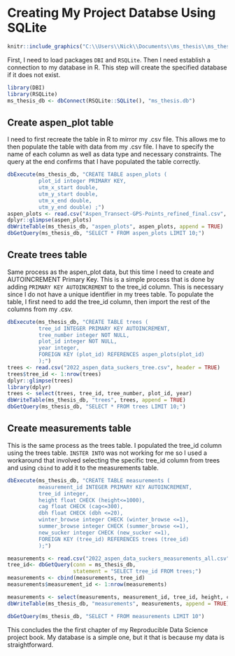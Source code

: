 # Creating My Project Databse Using SQLite

```r
knitr::include_graphics("C:\\Users\\Nick\\Documents\\ms_thesis\\ms_thesis_book\\bergeron_ms_thesis_book\\bergeron_ms_thesis_database_diagram.png")
```
First, I need to load packages `DBI` and `RSQLite`. Then I need establish a connection to my database in R. This step will create the specified database if it does not exist.

```r
library(DBI)
library(RSQLite)
ms_thesis_db <- dbConnect(RSQLite::SQLite(), "ms_thesis.db") 
```

## Create aspen_plot table
I need to first recreate the table in R to mirror my .csv file. This allows me to then populate the table with data from my .csv file. I have to specify the name of each column as well as data type and necessary constraints. The query at the end confirms that I have populated the table correctly.

```r
dbExecute(ms_thesis_db, "CREATE TABLE aspen_plots (
          plot_id integer PRIMARY KEY,
          utm_x_start double,
          utm_y_start double,
          utm_x_end double,
          utm_y_end double) ;")
aspen_plots <- read.csv("Aspen_Transect-GPS-Points_refined_final.csv", header = T)
dplyr::glimpse(aspen_plots)
dbWriteTable(ms_thesis_db, "aspen_plots", aspen_plots, append = TRUE)
dbGetQuery(ms_thesis_db, "SELECT * FROM aspen_plots LIMIT 10;") 

```

## Create trees table
Same process as the aspen_plot data, but this time I need to create and AUTOINCREMENT Primary Key. This is a simple process that is done by adding `PRIMARY KEY AUTOINCREMENT` to the tree_id column. This is necessary since I do not have a unique identifier in my trees table. To populate the table, I first need to add the tree_id column, then import the rest of the columns from my .csv.
```r
dbExecute(ms_thesis_db, "CREATE TABLE trees (
          tree_id INTEGER PRIMARY KEY AUTOINCREMENT,
          tree_number integer NOT NULL,
          plot_id integer NOT NULL,
          year integer,
          FOREIGN KEY (plot_id) REFERENCES aspen_plots(plot_id)
          );")
trees <- read.csv("2022_aspen_data_suckers_tree.csv", header = TRUE)
trees$tree_id <- 1:nrow(trees)
dplyr::glimpse(trees)
library(dplyr)
trees <- select(trees, tree_id, tree_number, plot_id, year)
dbWriteTable(ms_thesis_db, "trees", trees, append = TRUE)
dbGetQuery(ms_thesis_db, "SELECT * FROM trees LIMIT 10;")
```

## Create measurements table
This is the same process as the trees table. I populated the tree_id column using the trees table. `INSTER INTO` was not working for me so I used a workaround that involved selecting the specific tree_id column from trees and using `cbind` to add it to the measurements table. 
```r
dbExecute(ms_thesis_db, "CREATE TABLE measurements (
          measurement_id INTEGER PRIMARY KEY AUTOINCREMENT,
          tree_id integer,
          height float CHECK (height<=1000),
          cag float CHECK (cag<=300),
          dbh float CHECK (dbh <=20),
          winter_browse integer CHECK (winter_browse <=1),
          summer_browse integer CHECK (summer_browse <=1),
          new_sucker integer CHECK (new_sucker <=1),
          FOREIGN KEY (tree_id) REFERENCES trees (tree_id)
          );")

measurements <- read.csv("2022_aspen_data_suckers_measurements_all.csv", header = TRUE)          
tree_id<- dbGetQuery(conn = ms_thesis_db, 
                     statement = "SELECT tree_id FROM trees;")
measurements <- cbind(measurements, tree_id)
measurements$measurement_id <- 1:nrow(measurements) 

measurements <- select(measurements, measurement_id, tree_id, height, cag, dbh,winter_browse, summer_browse, new_sucker)
dbWriteTable(ms_thesis_db, "measurements", measurements, append = TRUE)

dbGetQuery(ms_thesis_db, "SELECT * FROM measurements LIMIT 10")

```

This concludes the the first chapter of my Reproducible Data Science project book. My database is a simple one, but it that is because my data is straightforward. 


